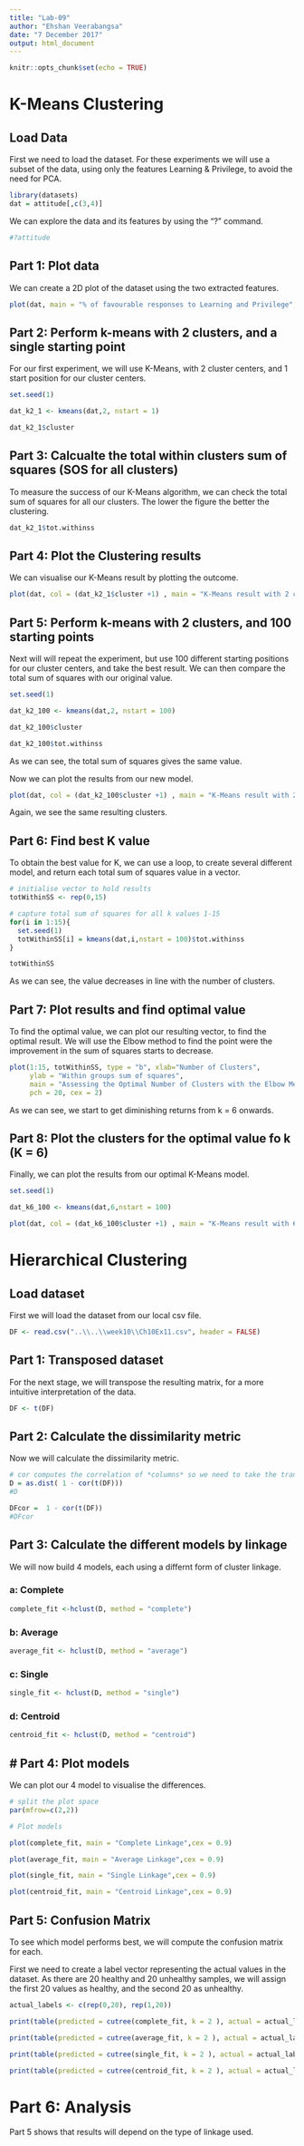 ```yaml
---
title: "Lab-09"
author: "Ehshan Veerabangsa"
date: "7 December 2017"
output: html_document
---
```


```r
knitr::opts_chunk$set(echo = TRUE)
```

# K-Means Clustering

## Load Data

First we need to load the dataset. For these experiments we will use a subset of the data, using only the features Learning & Privilege, to avoid the need for PCA.
```r
library(datasets)
dat = attitude[,c(3,4)]
```

We can explore the data and its features by using the "?" command. 
```r
#?attitude
```


## Part 1: Plot data

We can create a 2D plot of the dataset using the two extracted features.   
```r
plot(dat, main = "% of favourable responses to Learning and Privilege", pch = 20, cex = 2)
```



## Part 2: Perform k-means with 2 clusters, and a single starting point

For our first experiment, we will use K-Means, with 2 cluster centers, and 1 start position for our cluster centers.
```r
set.seed(1)

dat_k2_1 <- kmeans(dat,2, nstart = 1)

dat_k2_1$cluster
```


## Part 3: Calcualte the total within clusters sum of squares (SOS for all clusters)

To measure the success of our K-Means algorithm, we can check the total sum of squares for all our clusters. The lower the figure the better the clustering.
```r
dat_k2_1$tot.withinss
```


## Part 4: Plot the Clustering results

We can visualise our K-Means result by plotting the outcome.
```r
plot(dat, col = (dat_k2_1$cluster +1) , main = "K-Means result with 2 clusters", pch = 20, cex = 2)
```


## Part 5: Perform k-means with 2 clusters, and 100 starting points

Next will will repeat the experiment, but use 100 different starting positions for our cluster centers, and take the best result. We can then compare the total sum of squares with our original value.
```r
set.seed(1)

dat_k2_100 <- kmeans(dat,2, nstart = 100)

dat_k2_100$cluster

dat_k2_100$tot.withinss
```

As we can see, the total sum of squares gives the same value.


Now we can plot the results from our new model.
```r
plot(dat, col = (dat_k2_100$cluster +1) , main = "K-Means result with 2 clusters", pch = 20, cex = 2)
```

Again, we see the same resulting clusters.


## Part 6: Find best K value

To obtain the best value for K, we can use a loop, to create several different model, and return each total sum of squares value in a vector.
```r
# initialise vector to hold results
totWithinSS <- rep(0,15)

# capture total sum of squares for all k values 1-15
for(i in 1:15){
  set.seed(1)
  totWithinSS[i] = kmeans(dat,i,nstart = 100)$tot.withinss
}

totWithinSS
```

As we can see, the value decreases in line with the number of clusters. 


## Part 7: Plot results and find optimal value

To find the optimal value, we can plot our resulting vector, to find the optimal result. We will use the Elbow method to find the point were the improvement in the sum of squares starts to decrease.
```r
plot(1:15, totWithinSS, type = "b", xlab="Number of Clusters",
     ylab = "Within groups sum of squares",
     main = "Assessing the Optimal Number of Clusters with the Elbow Method",
     pch = 20, cex = 2)
```

As we can see, we start to get diminishing returns from k = 6 onwards.


## Part 8: Plot the clusters for the optimal value fo k (K = 6)

Finally, we can plot the results from our optimal K-Means model.
```r
set.seed(1)

dat_k6_100 <- kmeans(dat,6,nstart = 100)

plot(dat, col = (dat_k6_100$cluster +1) , main = "K-Means result with 6 clusters", pch = 20, cex = 2)
```



# Hierarchical Clustering

##  Load dataset

First we will load the dataset from our local csv file.
```r
DF <- read.csv("..\\..\\week10\\Ch10Ex11.csv", header = FALSE)
```

## Part 1: Transposed dataset

For the next stage, we will transpose the resulting matrix, for a more intuitive interpretation of the data. 
```r
DF <- t(DF)
```

## Part 2: Calculate the dissimilarity metric

Now we will calculate the dissimilarity metric.
```r
# cor computes the correlation of *columns* so we need to take the transpose of DF
D = as.dist( 1 - cor(t(DF)))
#D

DFcor =  1 - cor(t(DF)) 
#DFcor
```

## Part 3: Calculate the different models by linkage 

We will now build 4 models, each using a differnt form of cluster linkage.

### a: Complete
```r
complete_fit <-hclust(D, method = "complete")
```

### b: Average
```r
average_fit <- hclust(D, method = "average")
```

### c: Single
```r
single_fit <- hclust(D, method = "single")
```

### d: Centroid
```r
centroid_fit <- hclust(D, method = "centroid")
```


## # Part 4: Plot models

We can plot our 4 model to visualise the differences.
```r
# split the plot space
par(mfrow=c(2,2))

# Plot models 

plot(complete_fit, main = "Complete Linkage",cex = 0.9)

plot(average_fit, main = "Average Linkage",cex = 0.9)

plot(single_fit, main = "Single Linkage",cex = 0.9)

plot(centroid_fit, main = "Centroid Linkage",cex = 0.9)
```

## Part 5: Confusion Matrix

To see which model performs best, we will compute the confusion matrix for each.

First we need to create a label vector representing the actual values in the dataset. As there are 20 healthy and 20 unhealthy samples, we will assign the first 20 values as healthy, and the second 20 as unhealthy.
```r
actual_labels <- c(rep(0,20), rep(1,20))
```

```r
print(table(predicted = cutree(complete_fit, k = 2 ), actual = actual_labels))
```

```r
print(table(predicted = cutree(average_fit, k = 2 ), actual = actual_labels)) 
```

```r
print(table(predicted = cutree(single_fit, k = 2 ), actual = actual_labels))
```

```r
print(table(predicted = cutree(centroid_fit, k = 2 ), actual = actual_labels))
```


# Part 6: Analysis

Part 5 shows that results will depend on the type of linkage used.